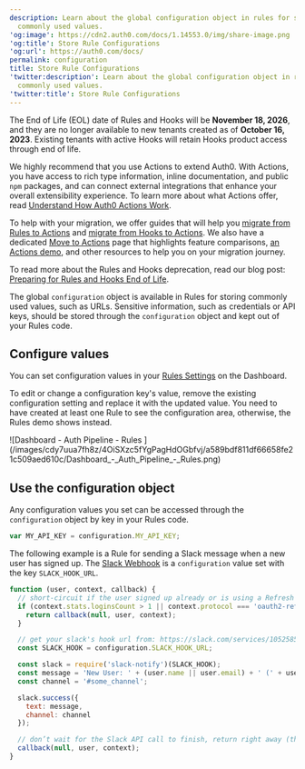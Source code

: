 ```yaml
---
description: Learn about the global configuration object in rules for storing
  commonly used values.
'og:image': https://cdn2.auth0.com/docs/1.14553.0/img/share-image.png
'og:title': Store Rule Configurations
'og:url': https://auth0.com/docs/
permalink: configuration
title: Store Rule Configurations
'twitter:description': Learn about the global configuration object in rules for storing
  commonly used values.
'twitter:title': Store Rule Configurations
---
```

<Warning>

The End of Life (EOL) date of Rules and Hooks will be **November 18, 2026**, and they are no longer available to new tenants created as of **October 16, 2023**. Existing tenants with active Hooks will retain Hooks product access through end of life.

We highly recommend that you use Actions to extend Auth0. With Actions, you have access to rich type information, inline documentation, and public `npm` packages, and can connect external integrations that enhance your overall extensibility experience. To learn more about what Actions offer, read [Understand How Auth0 Actions Work](/customize/actions/actions-overview).

To help with your migration, we offer guides that will help you [migrate from Rules to Actions](/customize/actions/migrate/migrate-from-rules-to-actions) and [migrate from Hooks to Actions](/customize/actions/migrate/migrate-from-hooks-to-actions). We also have a dedicated [Move to Actions](https://auth0.com/extensibility/movetoactions) page that highlights feature comparisons, [an Actions demo](https://www.youtube.com/watch?v=UesFSY1klrI), and other resources to help you on your migration journey.

To read more about the Rules and Hooks deprecation, read our blog post: [Preparing for Rules and Hooks End of Life](https://auth0.com/blog/preparing-for-rules-and-hooks-end-of-life/).

</Warning>

The global `configuration` object is available in Rules for storing commonly used values, such as URLs. Sensitive information, such as credentials or API keys, should be stored through the `configuration` object and kept out of your Rules code.

## Configure values

You can set configuration values in your [Rules Settings](https://manage.auth0.com/#/rules/) on the Dashboard.

To edit or change a configuration key's value, remove the existing configuration setting and replace it with the updated value. You need to have created at least one Rule to see the configuration area, otherwise, the Rules demo shows instead.

<Frame>![Dashboard - Auth Pipeline - Rules ](/images/cdy7uua7fh8z/4OiSXzc5fYgPagHdOGbfvj/a589bdf811df66658fe21c509aed610c/Dashboard_-_Auth_Pipeline_-_Rules.png)</Frame>

## Use the configuration object

Any configuration values you set can be accessed through the `configuration` object by key in your Rules code.

```javascript lines
var MY_API_KEY = configuration.MY_API_KEY;
```






The following example is a Rule for sending a Slack message when a new user has signed up. The [Slack Webhook](https://api.slack.com/incoming-webhooks) is a `configuration` value set with the key `SLACK_HOOK_URL`.

```javascript lines
function (user, context, callback) {
  // short-circuit if the user signed up already or is using a Refresh Token
  if (context.stats.loginsCount > 1 || context.protocol === 'oauth2-refresh-token') {
    return callback(null, user, context);
  }

  // get your slack's hook url from: https://slack.com/services/10525858050
  const SLACK_HOOK = configuration.SLACK_HOOK_URL;

  const slack = require('slack-notify')(SLACK_HOOK);
  const message = 'New User: ' + (user.name || user.email) + ' (' + user.email + ')';
  const channel = '#some_channel';

  slack.success({
    text: message,
    channel: channel
  });

  // don’t wait for the Slack API call to finish, return right away (the request will continue on the sandbox)`
  callback(null, user, context);
}
```



